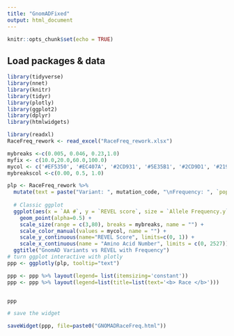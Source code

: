 ```yaml
---
title: "GnomADFixed"
output: html_document
---
```


```r
knitr::opts_chunk$set(echo = TRUE)
```

## Load packages & data

```r
library(tidyverse)
library(nnet)
library(knitr)
library(tidyr)
library(plotly)
library(ggplot2)
library(dplyr)
library(htmlwidgets)
```

```r
library(readxl)
RaceFreq_rework <- read_excel("RaceFreq_rework.xlsx")
```

```r

mybreaks <-c(0.005, 0.046, 0.23,1.0)
myfix <- c(10.0,20.0,60.0,100.0)
mycol <- c('#EF5350', '#EC407A', '#2CD931', '#5E35B1', '#2CD9D1', '#2196F3', '#263238', '#00796B', '#FBC02D')
mybreakscol <-c(0.00, 0.5, 1.0)

plp <- RaceFreq_rework %>%
  mutate(text = paste("Variant: ", mutation_code, "\nFrequency: ", `pop freq. GnomAD`, "\nREVEL: ", `REVEL score`, "\nRace:", Race, sep="")) %>%
  
  # Classic ggplot
  ggplot(aes(x = `AA #`, y = `REVEL score`, size = `Allele Frequency.y`, color = Race, text = text)) +
    geom_point(alpha=0.5) +
    scale_size(range = c(3,80), breaks = mybreaks, name = "") +
    scale_color_manual(values = mycol, name = "") + 
    scale_y_continuous(name="REVEL Score", limits=c(0, 1)) +
    scale_x_continuous(name = "Amino Acid Number", limits = c(0, 2527)) + 
  ggtitle("GnomAD Variants vs REVEL with Frequency") 
# turn ggplot interactive with plotly
ppp <- ggplotly(plp, tooltip="text")

ppp <- ppp %>% layout(legend= list(itemsizing='constant'))
ppp <- ppp %>% layout(legend=list(title=list(text='<b> Race </b>')))


ppp

# save the widget

saveWidget(ppp, file=paste0("GNOMADRaceFreq.html"))


```